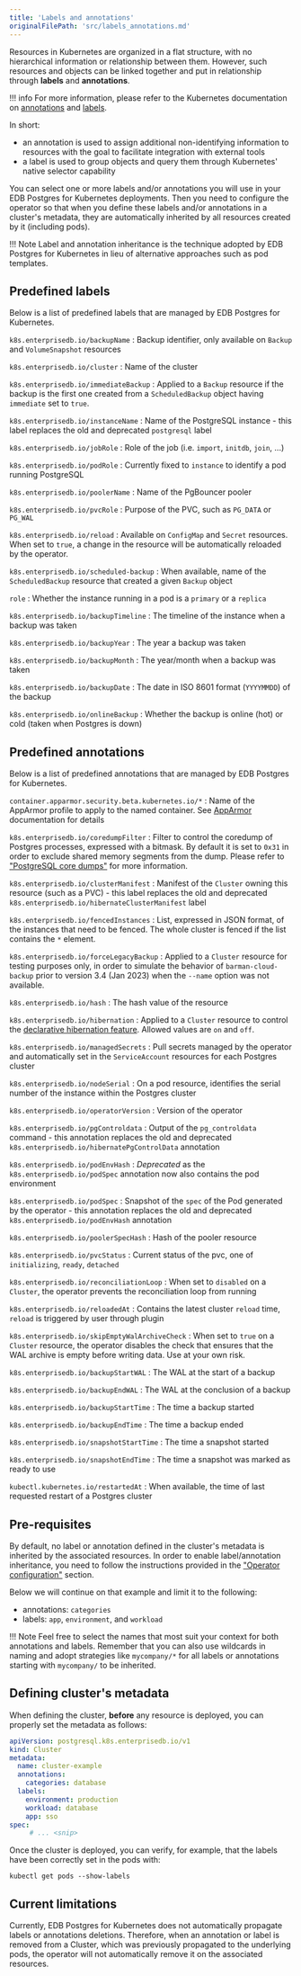 ```yaml
---
title: 'Labels and annotations'
originalFilePath: 'src/labels_annotations.md'
---
```


Resources in Kubernetes are organized in a flat structure, with no hierarchical
information or relationship between them. However, such resources and objects
can be linked together and put in relationship through **labels** and
**annotations**.

!!! info
    For more information, please refer to the Kubernetes documentation on
    [annotations](https://kubernetes.io/docs/concepts/overview/working-with-objects/annotations/) and
    [labels](https://kubernetes.io/docs/concepts/overview/working-with-objects/labels/).

In short:

-   an annotation is used to assign additional non-identifying information to
    resources with the goal to facilitate integration with external tools
-   a label is used to group objects and query them through Kubernetes' native
    selector capability

You can select one or more labels and/or annotations you will use
in your EDB Postgres for Kubernetes deployments. Then you need to configure the operator
so that when you define these labels and/or annotations in a cluster's metadata,
they are automatically inherited by all resources created by it (including pods).

!!! Note
    Label and annotation inheritance is the technique adopted by EDB Postgres for Kubernetes
    in lieu of alternative approaches such as pod templates.

## Predefined labels

Below is a list of predefined labels that are managed by EDB Postgres for Kubernetes.

`k8s.enterprisedb.io/backupName`
:   Backup identifier, only available on `Backup` and `VolumeSnapshot`
    resources

`k8s.enterprisedb.io/cluster`
:   Name of the cluster

`k8s.enterprisedb.io/immediateBackup`
:   Applied to a `Backup` resource if the backup is the first one created from
    a `ScheduledBackup` object having `immediate` set to `true`.

`k8s.enterprisedb.io/instanceName`
:   Name of the PostgreSQL instance - this label replaces the old and
    deprecated `postgresql` label

`k8s.enterprisedb.io/jobRole`
:   Role of the job (i.e. `import`, `initdb`, `join`, ...)

`k8s.enterprisedb.io/podRole`
:   Currently fixed to `instance` to identify a pod running PostgreSQL

`k8s.enterprisedb.io/poolerName`
:   Name of the PgBouncer pooler

`k8s.enterprisedb.io/pvcRole`
:   Purpose of the PVC, such as `PG_DATA` or `PG_WAL`

`k8s.enterprisedb.io/reload`
:   Available on `ConfigMap` and `Secret` resources. When set to `true`,
    a change in the resource will be automatically reloaded by the operator.

`k8s.enterprisedb.io/scheduled-backup`
:   When available, name of the `ScheduledBackup` resource that created a given
    `Backup` object

`role`
:   Whether the instance running in a pod is a `primary` or a `replica`

`k8s.enterprisedb.io/backupTimeline`
: The timeline of the instance when a backup was taken

`k8s.enterprisedb.io/backupYear`
: The year a backup was taken

`k8s.enterprisedb.io/backupMonth`
: The year/month when a backup was taken

`k8s.enterprisedb.io/backupDate`
: The date in ISO  8601 format (`YYYYMMDD`) of the backup

`k8s.enterprisedb.io/onlineBackup`
: Whether the backup is online (hot) or cold (taken when Postgres is down)

## Predefined annotations

Below is a list of predefined annotations that are managed by EDB Postgres for Kubernetes.

`container.apparmor.security.beta.kubernetes.io/*`
:   Name of the AppArmor profile to apply to the named container.
    See [AppArmor](security.md#restricting-pod-access-using-apparmor)
    documentation for details

`k8s.enterprisedb.io/coredumpFilter`
:   Filter to control the coredump of Postgres processes, expressed with a
    bitmask. By default it is set to `0x31` in order to exclude shared memory
    segments from the dump. Please refer to ["PostgreSQL core dumps"](troubleshooting.md#postgresql-core-dumps)
    for more information.

`k8s.enterprisedb.io/clusterManifest`
:   Manifest of the `Cluster` owning this resource (such as a PVC) - this label
    replaces the old and deprecated `k8s.enterprisedb.io/hibernateClusterManifest` label

`k8s.enterprisedb.io/fencedInstances`
:   List, expressed in JSON format, of the instances that need to be fenced.
    The whole cluster is fenced if the list contains the `*` element.

`k8s.enterprisedb.io/forceLegacyBackup`
:   Applied to a `Cluster` resource for testing purposes only, in order to
    simulate the behavior of `barman-cloud-backup` prior to version 3.4 (Jan 2023)
    when the `--name` option was not available.

`k8s.enterprisedb.io/hash`
:   The hash value of the resource

`k8s.enterprisedb.io/hibernation`
:   Applied to a `Cluster` resource to control the [declarative hibernation feature](declarative_hibernation.md).
    Allowed values are `on` and `off`.

`k8s.enterprisedb.io/managedSecrets`
:   Pull secrets managed by the operator and automatically set in the
    `ServiceAccount` resources for each Postgres cluster

`k8s.enterprisedb.io/nodeSerial`
:   On a pod resource, identifies the serial number of the instance within the
    Postgres cluster

`k8s.enterprisedb.io/operatorVersion`
:   Version of the operator

`k8s.enterprisedb.io/pgControldata`
:   Output of the `pg_controldata` command - this annotation replaces the old and
    deprecated `k8s.enterprisedb.io/hibernatePgControlData` annotation

`k8s.enterprisedb.io/podEnvHash`
:   *Deprecated* as the `k8s.enterprisedb.io/podSpec` annotation now also contains the pod environment

`k8s.enterprisedb.io/podSpec`
:   Snapshot of the `spec` of the Pod generated by the operator - this annotation replaces
    the old and deprecated `k8s.enterprisedb.io/podEnvHash` annotation

`k8s.enterprisedb.io/poolerSpecHash`
:   Hash of the pooler resource

`k8s.enterprisedb.io/pvcStatus`
:   Current status of the pvc, one of `initializing`, `ready`, `detached`

`k8s.enterprisedb.io/reconciliationLoop`
:   When set to `disabled` on a `Cluster`, the operator prevents the
    reconciliation loop from running

`k8s.enterprisedb.io/reloadedAt`
:   Contains the latest cluster `reload` time, `reload` is triggered by user through plugin

`k8s.enterprisedb.io/skipEmptyWalArchiveCheck`
:   When set to `true` on a `Cluster` resource, the operator disables the check
    that ensures that the WAL archive is empty before writing data. Use at your own
    risk.

`k8s.enterprisedb.io/backupStartWAL`
: The WAL at the start of a backup

`k8s.enterprisedb.io/backupEndWAL`
: The WAL at the conclusion of a backup

`k8s.enterprisedb.io/backupStartTime`
: The time a backup started

`k8s.enterprisedb.io/backupEndTime`
: The time a backup ended

`k8s.enterprisedb.io/snapshotStartTime`
: The time a snapshot started

`k8s.enterprisedb.io/snapshotEndTime`
: The time a snapshot was marked as ready to use

`kubectl.kubernetes.io/restartedAt`
:  When available, the time of last requested restart of a Postgres cluster

## Pre-requisites

By default, no label or annotation defined in the cluster's metadata is
inherited by the associated resources.
In order to enable label/annotation inheritance, you need to follow the
instructions provided in the ["Operator configuration"](operator_conf.md) section.

Below we will continue on that example and limit it to the following:

-   annotations: `categories`
-   labels: `app`, `environment`, and `workload`

!!! Note
    Feel free to select the names that most suit your context for both
    annotations and labels. Remember that you can also use wildcards
    in naming and adopt strategies like `mycompany/*` for all labels
    or annotations starting with `mycompany/` to be inherited.

## Defining cluster's metadata

When defining the cluster, **before** any resource is deployed, you can
properly set the metadata as follows:

```yaml
apiVersion: postgresql.k8s.enterprisedb.io/v1
kind: Cluster
metadata:
  name: cluster-example
  annotations:
    categories: database
  labels:
    environment: production
    workload: database
    app: sso
spec:
     # ... <snip>
```

Once the cluster is deployed, you can verify, for example, that the labels
have been correctly set in the pods with:

```shell
kubectl get pods --show-labels
```

## Current limitations

Currently, EDB Postgres for Kubernetes does not automatically propagate labels or
annotations deletions. Therefore, when an annotation or label is removed from
a Cluster, which was previously propagated to the underlying pods, the operator
will not automatically remove it on the associated resources.